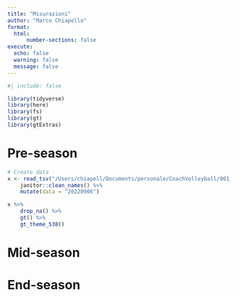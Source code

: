 ```yaml
---
title: "Misurazioni"
author: "Marco Chiapello"
format: 
  html:
      number-sections: false
execute:
  echo: false
  warning: false
  message: false
---
```


```r
#| include: false

library(tidyverse)
library(here)
library(fs)
library(gt)
library(gtExtras)
```


# Pre-season

```r
# Create data
x <- read_tsv("/Users/chiapell/Documents/personale/CoachVolleyball/001_2223_PGSFOGLIZZESE/U14F/misurazioni/20220906.csv") %>% 
    janitor::clean_names() %>% 
    mutate(data = "20220906")

x %>% 
    drop_na() %>% 
    gt() %>% 
    gt_theme_538()

```


# Mid-season


# End-season
